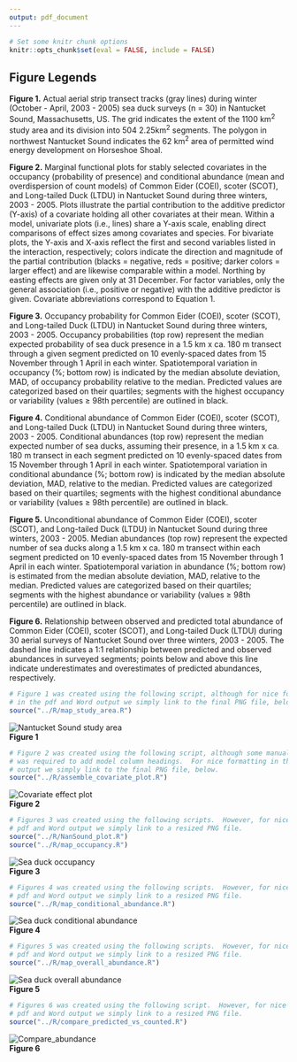```yaml
---
output: pdf_document
---
```

```r
# Set some knitr chunk options
knitr::opts_chunk$set(eval = FALSE, include = FALSE)
```

## Figure Legends
**Figure 1.** Actual aerial strip transect tracks (gray lines) during winter (October - April, 2003 - 2005) sea duck surveys (n = 30) in Nantucket Sound, Massachusetts, US. The grid indicates the extent of the 1100 km^2^ study area and its division into 504 2.25km^2^ segments. The polygon in northwest Nantucket Sound indicates the 62 km^2^ area of permitted wind energy development on Horseshoe Shoal.

**Figure 2.** Marginal functional plots for stably selected covariates in the occupancy (probability of presence) and conditional abundance (mean and overdispersion of count models) of Common Eider (COEI), scoter (SCOT), and Long-tailed Duck (LTDU) in Nantucket Sound during three winters, 2003 - 2005. Plots illustrate the partial contribution to the additive predictor (Y-axis) of a covariate holding all other covariates at their mean. Within a model, univariate plots (i.e., lines) share a Y-axis scale, enabling direct comparisons of effect sizes among covariates and species. For bivariate plots, the Y-axis and X-axis reflect the first and second variables listed in the interaction, respectively; colors indicate the direction and magnitude of the partial contribution (blacks = negative, reds = positive; darker colors = larger effect) and are likewise comparable within a model. Northing by easting effects are given only at 31 December. For factor variables, only the general association (i.e., positive or negative) with the additive predictor is given. Covariate abbreviations correspond to Equation 1.

**Figure 3.** Occupancy probability for Common Eider (COEI), scoter (SCOT), and Long-tailed Duck (LTDU) in Nantucket Sound during three winters, 2003 - 2005.  Occupancy probabilities (top row) represent the median expected probability of sea duck presence in a 1.5 km x ca. 180 m transect through a given segment predicted on 10 evenly-spaced dates from 15 November through 1 April in each winter.  Spatiotemporal variation in occupancy (%; bottom row) is indicated by the median absolute deviation, MAD, of occupancy probability relative to the median.  Predicted values are categorized based on their quartiles; segments with the highest occupancy or variability (values $\geq$ 98th percentile) are outlined in black.

**Figure 4.** Conditional abundance of Common Eider (COEI), scoter (SCOT), and Long-tailed Duck (LTDU) in Nantucket Sound during three winters, 2003 - 2005.  Conditional abundances (top row) represent the median expected number of sea ducks, assuming their presence, in a 1.5 km x ca. 180 m transect in each segment predicted on 10 evenly-spaced dates from 15 November through 1 April in each winter.  Spatiotemporal variation in conditional abundance (%; bottom row) is indicated by the median absolute deviation, MAD, relative to the median.  Predicted values are categorized based on their quartiles; segments with the highest conditional abundance or variability (values $\geq$ 98th percentile) are outlined in black.

**Figure 5.**  Unconditional abundance of Common Eider (COEI), scoter (SCOT), and Long-tailed Duck (LTDU) in Nantucket Sound during three winters, 2003 - 2005.  Median abundances (top row) represent the expected number of sea ducks along a 1.5 km x ca. 180 m transect within each segment predicted on 10 evenly-spaced dates from 15 November through 1 April in each winter.  Spatiotemporal variation in abundance (%; bottom row) is estimated from the median absolute deviation, MAD, relative to the median.  Predicted values are categorized based on their quartiles; segments with the highest abundance or variability (values $\geq$ 98th percentile) are outlined in black.

**Figure 6.** Relationship between observed and predicted total abundance of Common Eider (COEI), scoter (SCOT), and Long-tailed Duck (LTDU) during 30 aerial surveys of Nantucket Sound over three winters, 2003 - 2005. The dashed line indicates a 1:1 relationship between predicted and observed abundances in surveyed segments; points below and above this line indicate underestimates and overestimates of predicted abundances, respectively.

\newpage

```r
# Figure 1 was created using the following script, although for nice formatting
# in the pdf and Word output we simply link to the final PNG file, below
source("../R/map_study_area.R")
```
![Nantucket Sound study area](./Figures/Nantucket_study_area.png)  
**Figure 1**

\newpage

```r
# Figure 2 was created using the following script, although some manual editing
# was required to add model column headings.  For nice formatting in the pdf and Word
# output we simply link to the final PNG file, below.
source("../R/assemble_covariate_plot.R")
```
![Covariate effect plot](./Figures/Covariate_effects.png)  
**Figure 2**

\newpage
```r
# Figures 3 was created using the following scripts.  However, for nice formatting in the 
# pdf and Word output we simply link to a resized PNG file.
source("../R/NanSound_plot.R")
source("../R/map_occupancy.R")
```
![Sea duck occupancy](./Figures/occupancy_maps_reduced.png)  
**Figure 3**

\newpage

```r
# Figures 4 was created using the following scripts.  However, for nice formatting in the 
# pdf and Word output we simply link to a resized PNG file.
source("../R/map_conditional_abundance.R")
```
![Sea duck conditional abundance](./Figures/conditional_abundance_maps_reduced.png)  
**Figure 4**

\newpage
```r
# Figures 5 was created using the following scripts.  However, for nice formatting in the 
# pdf and Word output we simply link to a resized PNG file.
source("../R/map_overall_abundance.R")
```
![Sea duck overall abundance](./Figures/overall_abundance_maps_reduced.png)  
**Figure 5**

\newpage
```r
# Figures 6 was created using the following script.  However, for nice formatting in the 
# pdf and Word output we simply link to a resized PNG file.
source("../R/compare_predicted_vs_counted.R")
```
![Compare_abundance](./Figures/Predicted_abundance_observed_abundance.png)  
**Figure 6**